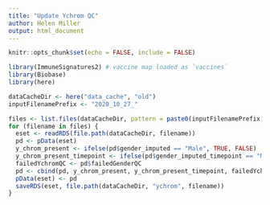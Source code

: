 ```yaml
---
title: "Update Ychrom QC"
author: Helen Miller
output: html_document
---
```


```r
knitr::opts_chunk$set(echo = FALSE, include = FALSE)
```

```r
library(ImmuneSignatures2) # vaccine map loaded as `vaccines`
library(Biobase)
library(here)
```

```r
dataCacheDir <- here("data_cache", "old")
inputFilenamePrefix <- "2020_10_27_"
```

```r
files <- list.files(dataCacheDir, pattern = paste0(inputFilenamePrefix, ".+set.rds"))
for (filename in files) {
  eset <- readRDS(file.path(dataCacheDir, filename))
  pd <- pData(eset)
  y_chrom_present <- ifelse(pd$gender_imputed == "Male", TRUE, FALSE)
  y_chrom_present_timepoint <- ifelse(pd$gender_imputed_timepoint == "Male", TRUE, FALSE)
  failedYchromQC <- pd$failedGenderQC
  pd <- cbind(pd, y_chrom_present, y_chrom_present_timepoint, failedYchromQC)
  pData(eset) <- pd
  saveRDS(eset, file.path(dataCacheDir, "ychrom", filename))
}
```
